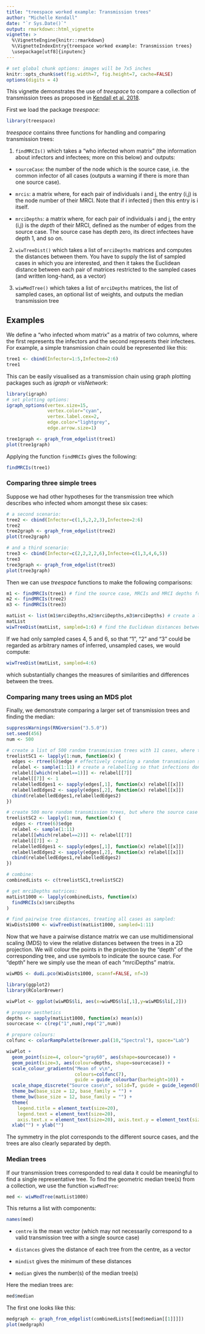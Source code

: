 ```yaml
---
title: "treespace worked example: Transmission trees"
author: "Michelle Kendall"
date: "`r Sys.Date()`"
output: rmarkdown::html_vignette
vignette: >
  %\VignetteEngine{knitr::rmarkdown}
  %\VignetteIndexEntry{treespace worked example: Transmission trees}
  \usepackage[utf8]{inputenc}
---
```

  
  
```r
# set global chunk options: images will be 7x5 inches
knitr::opts_chunk$set(fig.width=7, fig.height=7, cache=FALSE)
options(digits = 4)
```


This vignette demonstrates the use of *treespace* to compare a collection of transmission trees as proposed in [Kendall et al. 2018](http://dx.doi.org/10.1214/17-STS637).

First we load the package *treespace*:

```r
library(treespace)
```

*treespace* contains three functions for handling and comparing transmission trees:

1) `findMRCIs()` which takes a "who infected whom matrix" (the information about infectors and infectees; more on this below) and outputs:

+ `sourceCase`: the number of the node which is the source case, i.e. the common infector of all cases (outputs a warning if there is more than one source case).

+ `mrcis`: a matrix where, for each pair of individuals i and j, the entry (i,j) is the node number of their MRCI. Note that if i infected j then this entry is i itself.

+ `mrciDepths`: a matrix where, for each pair of individuals i and j, the entry (i,j) is the *depth* of their MRCI, defined as the number of edges from the source case. The source case has depth zero, its direct infectees have depth 1, and so on. 

2) `wiwTreeDist()` which takes a list of `mrciDepths` matrices and computes the distances between them. You have to supply the list of sampled cases in which you are interested, and then it takes the Euclidean distance between each pair of matrices restricted to the sampled cases (and written long-hand, as a vector)

3) `wiwMedTree()` which takes a list of `mrciDepths` matrices, the list of sampled cases, an optional list of weights, and outputs the median transmission tree

Examples
---------

We define a "who infected whom matrix" as a matrix of two columns, where the first represents the infectors and the second represents their infectees. For example, a simple transmission chain could be represented like this:
```r
tree1 <- cbind(Infector=1:5,Infectee=2:6) 
tree1
```

This can be easily visualised as a transmission chain using graph plotting packages such as *igraph* or *visNetwork*:

```r
library(igraph)
# set plotting options:
igraph_options(vertex.size=15,
               vertex.color="cyan",
               vertex.label.cex=2,
               edge.color="lightgrey",
               edge.arrow.size=1)

tree1graph <- graph_from_edgelist(tree1)
plot(tree1graph)
```

Applying the function `findMRCIs` gives the following:
```r
findMRCIs(tree1)
```

### Comparing three simple trees

Suppose we had other hypotheses for the transmission tree which describes who infected whom amongst these six cases:
```r
# a second scenario:
tree2 <- cbind(Infector=c(1,5,2,2,3),Infectee=2:6)
tree2
tree2graph <- graph_from_edgelist(tree2)
plot(tree2graph)

# and a third scenario:
tree3 <- cbind(Infector=c(2,2,2,2,6),Infectee=c(1,3,4,6,5)) 
tree3
tree3graph <- graph_from_edgelist(tree3)
plot(tree3graph)
```

Then we can use *treespace* functions to make the following comparisons: 
```r
m1 <- findMRCIs(tree1) # find the source case, MRCIs and MRCI depths for tree 1
m2 <- findMRCIs(tree2)
m3 <- findMRCIs(tree3)

matList <- list(m1$mrciDepths,m2$mrciDepths,m3$mrciDepths) # create a list of the mrciDepths matrices
matList
wiwTreeDist(matList, sampled=1:6) # find the Euclidean distances between these matrices, where all six cases are sampled
```

If we had only sampled cases 4, 5 and 6, so that "1", "2" and "3" could be regarded as arbitrary names of inferred, unsampled cases, we would compute:
```r
wiwTreeDist(matList, sampled=4:6)
```
which substantially changes the measures of similarities and differences between the trees.

### Comparing many trees using an MDS plot

Finally, we demonstrate comparing a larger set of transmission trees and finding the median:

```r
suppressWarnings(RNGversion("3.5.0"))
set.seed(456)
num <- 500

# create a list of 500 random transmission trees with 11 cases, where the source case is fixed as case 1:
treelistSC1 <- lapply(1:num, function(x) {
  edges <- rtree(6)$edge # effectively creating a random transmission scenario
  relabel <- sample(1:11) # create a relabelling so that infections don't all happen in numerical order, but we force the source case to be 1:
  relabel[[which(relabel==1)]] <- relabel[[7]]
  relabel[[7]] <- 1
  relabelledEdges1 <- sapply(edges[,1], function(x) relabel[[x]])
  relabelledEdges2 <- sapply(edges[,2], function(x) relabel[[x]])
  cbind(relabelledEdges1,relabelledEdges2)
})

# create 500 more random transmission trees, but where the source case is fixed as case 2:
treelistSC2 <- lapply(1:num, function(x) {
  edges <- rtree(6)$edge 
  relabel <- sample(1:11) 
  relabel[[which(relabel==2)]] <- relabel[[7]]
  relabel[[7]] <- 2
  relabelledEdges1 <- sapply(edges[,1], function(x) relabel[[x]])
  relabelledEdges2 <- sapply(edges[,2], function(x) relabel[[x]])
  cbind(relabelledEdges1,relabelledEdges2)
})

# combine:
combinedLists <- c(treelistSC1,treelistSC2)

# get mrciDepths matrices:
matList1000 <- lapply(combinedLists, function(x)
  findMRCIs(x)$mrciDepths
)

# find pairwise tree distances, treating all cases as sampled:
WiwDists1000 <- wiwTreeDist(matList1000, sampled=1:11)
```

Now that we have a pairwise distance matrix we can use multidimensional scaling (MDS) to view the relative distances between the trees in a 2D projection. We will colour the points in the projection by the "depth" of the corresponding tree, and use symbols to indicate the source case. For "depth" here we simply use the mean of each "mrciDepths" matrix.

```r
wiwMDS <- dudi.pco(WiwDists1000, scannf=FALSE, nf=3)

library(ggplot2)
library(RColorBrewer)

wiwPlot <- ggplot(wiwMDS$li, aes(x=wiwMDS$li[,1],y=wiwMDS$li[,2]))

# prepare aesthetics
depths <- sapply(matList1000, function(x) mean(x))
sourcecase <- c(rep("1",num),rep("2",num))

# prepare colours:
colfunc <- colorRampPalette(brewer.pal(10,"Spectral"), space="Lab")

wiwPlot + 
  geom_point(size=4, colour="gray60", aes(shape=sourcecase)) + 
  geom_point(size=3, aes(colour=depths, shape=sourcecase)) +
  scale_colour_gradientn("Mean of v\n", 
                         colours=colfunc(7),
                         guide = guide_colourbar(barheight=10)) +
  scale_shape_discrete("Source case\n", solid=T, guide = guide_legend(keyheight = 3, keywidth=1.5)) +
  theme_bw(base_size = 12, base_family = "") +
  theme_bw(base_size = 12, base_family = "") +
  theme(
    legend.title = element_text(size=20),
    legend.text = element_text(size=20),
    axis.text.x = element_text(size=20), axis.text.y = element_text(size=20)) +
  xlab("") + ylab("")
```

The symmetry in the plot corresponds to the different source cases, and the trees are also clearly separated by depth.

### Median trees

If our transmission trees corresponded to real data it could be meaningful to find a single representative tree. To find the geometric median tree(s) from a collection, we use the function `wiwMedTree`:

```r
med <- wiwMedTree(matList1000)
```

This returns a list with components:

```r
names(med)
```

* `centre` is the mean vector (which may not necessarily correspond to a valid transmission tree with a single source case)

* `distances` gives the distance of each tree from the centre, as a vector

* `mindist` gives the minimum of these distances

* `median` gives the number(s) of the median tree(s)

Here the median trees are:

```r
med$median
```

The first one looks like this:

```r
medgraph <- graph_from_edgelist(combinedLists[[med$median[[1]]]])
plot(medgraph)
```
